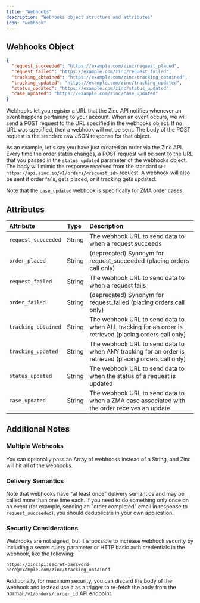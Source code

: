 ```yaml
---
title: "Webhooks"
description: "Webhooks object structure and attributes"
icon: "webhook"
---
```


## Webhooks Object

```json Example Webhooks Object
{
  "request_succeeded": "https://example.com/zinc/request_placed",
  "request_failed": "https://example.com/zinc/request_failed",
  "tracking_obtained": "https://example.com/zinc/tracking_obtained",
  "tracking_updated": "https://example.com/zinc/tracking_updated",
  "status_updated": "https://example.com/zinc/status_updated",
  "case_updated": "https://example.com/zinc/case_updated"
}
```

Webhooks let you register a URL that the Zinc API notifies whenever an event happens pertaining to your account. When an event occurs, we will send a POST request to the URL specified in the webhooks object. If no URL was specified, then a webhook will not be sent. The body of the POST request is the standard raw JSON response for that object.

As an example, let's say you have just created an order via the Zinc API. Every time the order status changes, a POST request will be sent to the URL that you passed in the `status_updated` parameter of the webhooks object. The body will mimic the response received from the standard `GET https://api.zinc.io/v1/orders/<request_id>` request. A webhook will also be sent if order fails, gets placed, or if tracking gets updated.

Note that the `case_updated` webhook is specifically for ZMA order cases.

## Attributes

| Attribute | Type | Description |
|:----------|:-----|:------------|
| `request_succeeded` | String | The webhook URL to send data to when a request succeeds |
| `order_placed` | String | (deprecated) Synonym for request_succeeded (placing orders call only) |
| `request_failed` | String | The webhook URL to send data to when a request fails |
| `order_failed` | String | (deprecated) Synonym for request_failed (placing orders call only) |
| `tracking_obtained` | String | The webhook URL to send data to when ALL tracking for an order is retrieved (placing orders call only) |
| `tracking_updated` | String | The webhook URL to send data to when ANY tracking for an order is retrieved (placing orders call only) |
| `status_updated` | String | The webhook URL to send data to when the status of a request is updated |
| `case_updated` | String | The webhook URL to send data to when a ZMA case associated with the order receives an update |

## Additional Notes

### Multiple Webhooks

You can optionally pass an Array of webhooks instead of a String, and Zinc will hit all of the webhooks.

### Delivery Semantics

Note that webhooks have "at least once" delivery semantics and may be called more than one time each. If you need to do something only once on an event (for example, sending an "order completed" email in response to `request_succeeded`), you should deduplicate in your own application.

### Security Considerations

Webhooks are not signed, but it is possible to increase webhook security by including a secret query parameter or HTTP basic auth credentials in the webhook, like the following:

```
https://zincapi:secret-password-here@example.com/zinc/tracking_obtained
```

Additionally, for maximum security, you can discard the body of the webhook and instead use it as a trigger to re-fetch the body from the normal `/v1/orders/:order_id` API endpoint. 